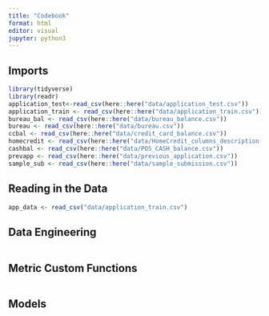 ```yaml
---
title: "Codebook"
format: html
editor: visual
jupyter: python3
---
```


## Imports
```r
library(tidyverse)
library(readr) 
application_test<-read_csv(here::here("data/application_test.csv")) 
application_train <- read_csv(here::here("data/application_train.csv")) 
bureau_bal <- read_csv(here::here("data/bureau_balance.csv"))
bureau <- read_csv(here::here("data/bureau.csv")) 
ccbal <- read_csv(here::here("data/credit_card_balance.csv")) 
homecredit <- read_csv(here::here("data/HomeCredit_columns_description.csv")) 
cashbal <- read_csv(here::here("data/POS_CASH_balance.csv")) 
prevapp <- read_csv(here::here("data/previous_application.csv")) 
sample_sub <- read_csv(here::here("data/sample_submission.csv"))
```

## Reading in the Data
```r
app_data <- read_csv("data/application_train.csv")
```

## Data Engineering
```r

```

## Metric Custom Functions
```r

```


## Models
```r

```


